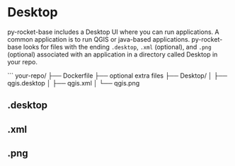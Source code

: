 # Desktop

py-rocket-base includes a Desktop UI where you can run applications. A common application is to run QGIS or java-based applications. py-rocket-base
looks for files with the ending `.desktop`, `.xml` (optional), and `.png` (optional) associated with an application in a directory called Desktop in your repo.

```
your-repo/
├── Dockerfile
├── optional extra files
├── Desktop/
│   ├── qgis.desktop
│   ├── qgis.xml
│   └── qgis.png

## .desktop

## .xml

## .png
